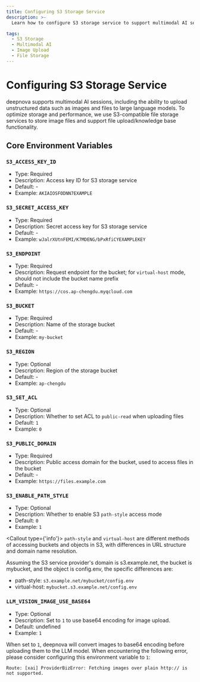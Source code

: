 ```yaml
---
title: Configuring S3 Storage Service
description: >-
  Learn how to configure S3 storage service to support multimodal AI sessions and image uploads.

tags:
  - S3 Storage
  - Multimodal AI
  - Image Upload
  - File Storage
---
```


# Configuring S3 Storage Service

deepnova supports multimodal AI sessions, including the ability to upload unstructured data such as images and files to large language models. To optimize storage and performance, we use S3-compatible file storage services to store image files and support file upload/knowledge base functionality.

## Core Environment Variables

### `S3_ACCESS_KEY_ID`

- Type: Required
- Description: Access key ID for S3 storage service
- Default: -
- Example: `AKIAIOSFODNN7EXAMPLE`

### `S3_SECRET_ACCESS_KEY`

- Type: Required
- Description: Secret access key for S3 storage service
- Default: -
- Example: `wJalrXUtnFEMI/K7MDENG/bPxRfiCYEXAMPLEKEY`

### `S3_ENDPOINT`

- Type: Required
- Description: Request endpoint for the bucket; for `virtual-host` mode, should not include the bucket name prefix
- Default: -
- Example: `https://cos.ap-chengdu.myqcloud.com`

### `S3_BUCKET`

- Type: Required
- Description: Name of the storage bucket
- Default: -
- Example: `my-bucket`

### `S3_REGION`

- Type: Optional
- Description: Region of the storage bucket
- Default: -
- Example: `ap-chengdu`

### `S3_SET_ACL`

- Type: Optional
- Description: Whether to set ACL to `public-read` when uploading files
- Default: `1`
- Example: `0`

### `S3_PUBLIC_DOMAIN`

- Type: Required
- Description: Public access domain for the bucket, used to access files in the bucket
- Default: -
- Example: `https://files.example.com`

### `S3_ENABLE_PATH_STYLE`

- Type: Optional
- Description: Whether to enable S3 `path-style` access mode
- Default: `0`
- Example: `1`

<Callout type={'info'}>
  `path-style` and `virtual-host` are different methods of accessing buckets and objects in S3, with differences in URL structure and domain name resolution.

  Assuming the S3 service provider's domain is s3.example.net, the bucket is mybucket, and the object is config.env, the specific differences are:

  - path-style: `s3.example.net/mybucket/config.env`
  - virtual-host: `mybucket.s3.example.net/config.env`
</Callout>

### `LLM_VISION_IMAGE_USE_BASE64`

- Type: Optional
- Description: Set to `1` to use base64 encoding for image upload.
- Default: undefined
- Example: `1`

When set to `1`, deepnova will convert images to base64 encoding before uploading them to the LLM model. When encountering the following error, please consider configuring this environment variable to `1`:

```log
Route: [xai] ProviderBizError: Fetching images over plain http:// is not supported.
```
